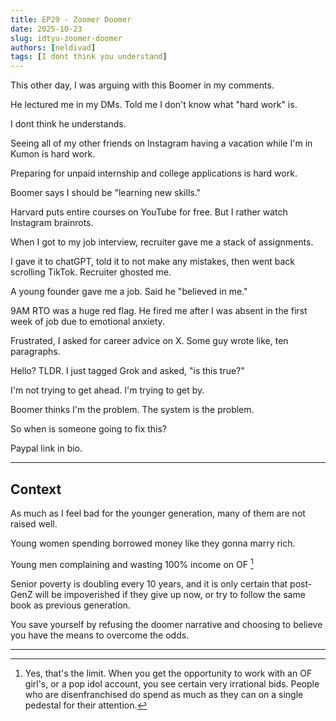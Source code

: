 ```yaml
---
title: EP29 - Zoomer Doomer
date: 2025-10-23
slug: idtyu-zoomer-doomer
authors: [neldivad]
tags: [I dont think you understand]
---
```


This other day, I was arguing with this Boomer in my comments.

He lectured me in my DMs. Told me I don't know what "hard work" is.

I dont think he understands.

<!--truncate-->

Seeing all of my other friends on Instagram having a vacation while I'm in Kumon is hard work. 

Preparing for unpaid internship and college applications is hard work. 

Boomer says I should be "learning new skills."

Harvard puts entire courses on YouTube for free. But I rather watch Instagram brainrots.

When I got to my job interview, recruiter gave me a stack of assignments. 

I gave it to chatGPT, told it to not make any mistakes, then went back scrolling TikTok. Recruiter ghosted me. 

A young founder gave me a job. Said he "believed in me."

9AM RTO was a huge red flag. He fired me after I was absent in the first week of job due to emotional anxiety.

Frustrated, I asked for career advice on X. Some guy wrote like, ten paragraphs.

Hello? TLDR. I just tagged Grok and asked, "is this true?"

I'm not trying to get ahead. I'm trying to get by.

Boomer thinks I'm the problem. The system is the problem.

So when is someone going to fix this?

Paypal link in bio.

---
## Context

As much as I feel bad for the younger generation, many of them are not raised well. 

Young women spending borrowed money like they gonna marry rich. 

Young men complaining and wasting 100% income on OF [^1]

[^1]: Yes, that's the limit. When you get the opportunity to work with an OF girl's, or a pop idol account, you see certain very irrational bids. People who are disenfranchised do spend as much as they can on a single pedestal for their attention.

Senior poverty is doubling every 10 years, and it is only certain that post-GenZ will be impoverished if they give up now, or try to follow the same book as previous generation. 

You save yourself by refusing the doomer narrative and choosing to believe you have the means to overcome the odds. 

---